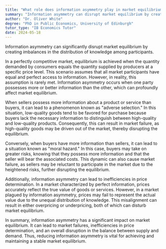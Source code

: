 ```yaml
---
title: "What role does information asymmetry play in market equilibrium?"
summary: "Information asymmetry can disrupt market equilibrium by creating imbalances in the distribution of knowledge among market participants."
author: "Dr. Oliver White"
degree: "PhD in Public Economics, University of Edinburgh"
tutor_type: "IB Economics Tutor"
date: 2024-05-18
---
```


Information asymmetry can significantly disrupt market equilibrium by creating imbalances in the distribution of knowledge among participants.

In a perfectly competitive market, equilibrium is achieved when the quantity demanded by consumers equals the quantity supplied by producers at a specific price level. This scenario assumes that all market participants have equal and perfect access to information. However, in reality, this assumption is rarely met. Information asymmetry occurs when one party possesses more or better information than the other, which can profoundly affect market equilibrium.

When sellers possess more information about a product or service than buyers, it can lead to a phenomenon known as "adverse selection." In this situation, low-quality goods tend to be favored for purchase because buyers lack the necessary information to distinguish between high-quality and low-quality products. Consequently, this can result in market failure, as high-quality goods may be driven out of the market, thereby disrupting the equilibrium.

Conversely, when buyers have more information than sellers, it can lead to a situation known as "moral hazard." In this case, buyers may take on greater risks, knowing that they possess more information and that the seller will bear the associated costs. This dynamic can also cause market failure, as sellers may be reluctant to participate in the market due to the heightened risks, further disrupting the equilibrium.

Additionally, information asymmetry can lead to inefficiencies in price determination. In a market characterized by perfect information, prices accurately reflect the true value of goods or services. However, in a market plagued by information asymmetry, prices may fail to represent the actual value due to the unequal distribution of knowledge. This misalignment can result in either overpricing or underpricing, both of which can disturb market equilibrium.

In summary, information asymmetry has a significant impact on market equilibrium. It can lead to market failures, inefficiencies in price determination, and an overall disruption in the balance between supply and demand. Thus, reducing information asymmetry is vital for achieving and maintaining a stable market equilibrium.
    